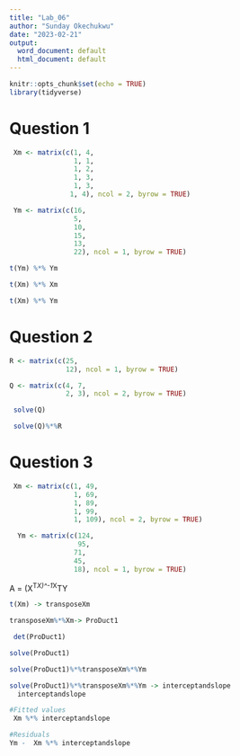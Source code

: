 ---
title: "Lab_06"
author: "Sunday Okechukwu"
date: "2023-02-21"
output:
  word_document: default
  html_document: default
---

```{r setup, include=FALSE}
knitr::opts_chunk$set(echo = TRUE)
library(tidyverse)
```

# Question 1

```{r}
 Xm <- matrix(c(1, 4,
                1, 1,
                1, 2,
                1, 3,
                1, 3,
               1, 4), ncol = 2, byrow = TRUE)
```


```{r}
 Ym <- matrix(c(16,
                5,
                10,
                15,
                13,
                22), ncol = 1, byrow = TRUE)
```

```{r}
t(Ym) %*% Ym
```
```{r}
t(Xm) %*% Xm
```

```{r}
t(Xm) %*% Ym
```

# Question 2
```{r}

R <- matrix(c(25,
              12), ncol = 1, byrow = TRUE)

Q <- matrix(c(4, 7,
              2, 3), ncol = 2, byrow = TRUE)
```
```{r}
 solve(Q)
```

```{r}
 solve(Q)%*%R
```

# Question 3


```{r}
 Xm <- matrix(c(1, 49,
                1, 69,
                1, 89,
                1, 99,
                1, 109), ncol = 2, byrow = TRUE)
```

```{r}
  Ym <- matrix(c(124,
                 95,
                71,
                45,
                18), ncol = 1, byrow = TRUE)
```

A = (X^T*X)^-1*X^TY

```{r}
t(Xm) -> transposeXm

transposeXm%*%Xm-> ProDuct1
```

```{r}
 det(ProDuct1)
```
```{r}
solve(ProDuct1)
```

```{r}
solve(ProDuct1)%*%transposeXm%*%Ym
```
```{r}
solve(ProDuct1)%*%transposeXm%*%Ym -> interceptandslope
  interceptandslope
```
```{r}
#Fitted values
 Xm %*% interceptandslope
```
```{r}
#Residuals
Ym -  Xm %*% interceptandslope
```


